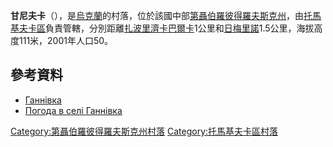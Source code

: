 {{coord|47|43|32|N|34|56|28|E|scale:30000_region:UA|display=title}}

'''甘尼夫卡'''（{{lang-uk|Ганнівка}}），是[[烏克蘭|烏克蘭]]的村落，位於該國中部[[第聶伯羅彼得羅夫斯克州|第聶伯羅彼得羅夫斯克州]]，由[[托馬基夫卡區|托馬基夫卡區]]負責管轄，分別距離[[扎波里濟卡巴爾卡|扎波里濟卡巴爾卡]]1公里和[[日梅里諾|日梅里諾]]1.5公里，海拔高度111米，2001年人口50。

==參考資料==
*[http://gska2.rada.gov.ua/pls/z7502/A005?rdat1=06.12.2007&rf7571=6621 Ганнівка]{{dead link|date=2018年3月 |bot=InternetArchiveBot |fix-attempted=yes }}
* [http://weather.in.ua/ua/dnepropetrovskaja/4887 Погода в селі Ганнівка] {{Wayback|url=http://weather.in.ua/ua/dnepropetrovskaja/4887 |date=20160305081614 }}

{{DEFAULTSORT:Ганнівка}}
[[Category:第聶伯羅彼得羅夫斯克州村落|Category:第聶伯羅彼得羅夫斯克州村落]]
[[Category:托馬基夫卡區村落|Category:托馬基夫卡區村落]]


{{Dnipropetrovsk-geo-stub}}